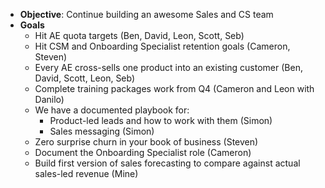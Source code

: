 - **Objective**: Continue building an awesome Sales and CS team
- **Goals**
  - Hit AE quota targets (Ben, David, Leon, Scott, Seb)
  - Hit CSM and Onboarding Specialist retention goals (Cameron, Steven)
  - Every AE cross-sells one product into an existing customer (Ben, David, Scott, Leon, Seb)
  - Complete training packages work from Q4 (Cameron and Leon with Danilo)
  - We have a documented playbook for:
    - Product-led leads and how to work with them (Simon)
    - Sales messaging (Simon)
  - Zero surprise churn in your book of business (Steven)
  - Document the Onboarding Specialist role (Cameron)
  - Build first version of sales forecasting to compare against actual sales-led revenue (Mine)
